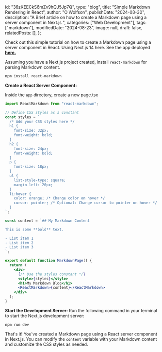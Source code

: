   id: "36zKEECkS6mZv9hQJ5Jp7Q",
  type: "blog",
  title: "Simple Markdown Rendering in React",
  author: "O Wolfson",
  publishDate: "2024-03-30",
  description:
    "A Brief article on how to create a Markdown page using a server component in Next.js ",
  categories: ["Web Development"],
  tags: ["markdown"],
  modifiedDate: "2024-08-23",
  image: null,
  draft: false,
  relatedPosts: [],
};

Check out this simple tutorial on how to create a Markdown page using a server component in React. Using Next.js 14 here. See the app deployed [**here.**](https://render-markdown.vercel.app/simple-markdown-render)

Assuming you have a Next.js project created, install `react-markdown` for parsing Markdown content.

```bash
npm install react-markdown
```

**Create a React Server Component:**

Inside the `app` directory, create a new page.tsx

```jsx
import ReactMarkdown from "react-markdown";

// Define CSS styles as a constant
const styles = `
  /* Add your CSS styles here */
  h1 {
    font-size: 32px;
    font-weight: bold;
  }
  h2 {
    font-size: 24px;
    font-weight: bold;
  }
  p {
    font-size: 18px;
  }
  ul {
    list-style-type: square;
    margin-left: 20px;
  }
  li:hover {
    color: orange; /* Change color on hover */
    cursor: pointer; /* Optional: Change cursor to pointer on hover */
  }
`;

const content = `## My Markdown Content

This is some **bold** text.

- List item 1
- List item 2
- List item 3
`;

export default function MarkdownPage() {
  return (
    <div>
      {/* Use the styles constant */}
      <style>{styles}</style>
      <h1>My Markdown Blog</h1>
      <ReactMarkdown>{content}</ReactMarkdown>
    </div>
  );
}
```

**Start the Development Server:**
Run the following command in your terminal to start the Next.js development server:

```bash
npm run dev
```

That's it! You've created a Markdown page using a React server component in Next.js. You can modify the `content` variable with your Markdown content and customize the CSS styles as needed.
